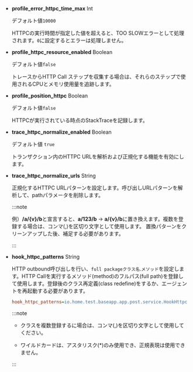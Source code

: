 -   **profile_error_httpc_time_max** <span class='type'>Int</span>

    デフォルト値`10000`

    HTTPCの実行時間が指定した値を超えると、TOO SLOWエラーとして処理されます。`0`に設定するとエラーは処理しません。

-   **profile_httpc_resource_enabled** <span class='type'>Boolean</span>

    デフォルト値`false`

    トレースからHTTP Call ステップを収集する場合は、それらのステップで使用されるCPUとメモリ使用量を追跡します。

-   **profile_position_httpc** <span class='type'>Boolean</span>

    デフォルト値`false`

    HTTPCが実行されている時点のStackTraceを記録します。

-   **trace_httpc_normalize_enabled** <span class='type'>Boolean</span>

    デフォルト値 `true`

    トランザクション内のHTTPC URLを解析および正規化する機能を有効にします。

-   **trace_httpc_normalize_urls** <span class='type'>String</span>

    正規化するHTTPC URLパターンを設定します。呼び出しURLパターンを解析して、pathパラメータを削除します。

    :::note

    例）**/a/{v}/b**と宣言すると、**a/123/b** → **a/{v}/b**に置き換えます。複数を登録する場合は、コンマ(,)を区切り文字として使用します。 置換パターンをクリーンアップした後、補足する必要があります。

    :::

-   **hook_httpc_patterns** <span class='type'>String</span>

    HTTP outbound呼び出しを行い、`full packageクラス名`.`メソッド`を設定します。HTTP Callを実行するメソッド(method)のフルパス(full path)を登録して使用します。登録後のクラス再定義(class redefine)をするか、エージェントを再起動する必要があります。

    ```ini title='whatap.conf'
    hook_httpc_patterns=io.home.test.baseapp.app.post.service.HookHttpcService.*
    ```

    :::note

    -   クラスを複数登録するに場合は、コンマ(,)を区切り文字として使用してください。 

    -   ワイルドカードは、アスタリスク(\*)のみ使用でき、正規表現は使用できません。

    :::
